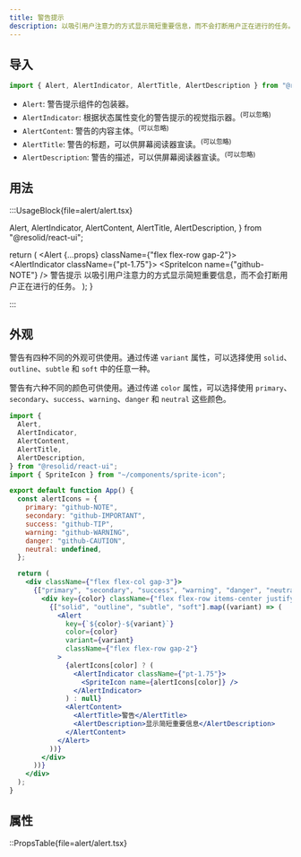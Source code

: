 ```yaml
---
title: 警告提示
description: 以吸引用户注意力的方式显示简短重要信息，而不会打断用户正在进行的任务。
---
```


## 导入

```js
import { Alert, AlertIndicator, AlertTitle, AlertDescription } from "@resolid/react-ui";
```

- `Alert`: 警告提示组件的包装器。
- `AlertIndicator`: 根据状态属性变化的警告提示的视觉指示器。<sup>(可以忽略)</sup>
- `AlertContent`: 警告的内容主体。<sup>(可以忽略)</sup>
- `AlertTitle`: 警告的标题，可以供屏幕阅读器宣读。<sup>(可以忽略)</sup>
- `AlertDescription`: 警告的描述，可以供屏幕阅读器宣读。<sup>(可以忽略)</sup>

## 用法

:::UsageBlock{file=alert/alert.tsx}

  Alert,
  AlertIndicator,
  AlertContent,
  AlertTitle,
  AlertDescription,
} from "@resolid/react-ui";

  return (
    <Alert {...props} className={"flex flex-row gap-2"}>
      <AlertIndicator className={"pt-1.75"}>
        <SpriteIcon name={"github-NOTE"} />
      </AlertIndicator>
      <AlertContent>
        <AlertTitle>警告提示</AlertTitle>
        <AlertDescription>
          以吸引用户注意力的方式显示简短重要信息，而不会打断用户正在进行的任务。
        </AlertDescription>
      </AlertContent>
    </Alert>
  );
}

:::

## 外观

警告有四种不同的外观可供使用。通过传递 `variant` 属性，可以选择使用 `solid`、`outline`、`subtle` 和 `soft` 中的任意一种。

警告有六种不同的颜色可供使用。通过传递 `color` 属性，可以选择使用 `primary`、`secondary`、`success`、`warning`、`danger` 和 `neutral` 这些颜色。

```jsx demo
import {
  Alert,
  AlertIndicator,
  AlertContent,
  AlertTitle,
  AlertDescription,
} from "@resolid/react-ui";
import { SpriteIcon } from "~/components/sprite-icon";

export default function App() {
  const alertIcons = {
    primary: "github-NOTE",
    secondary: "github-IMPORTANT",
    success: "github-TIP",
    warning: "github-WARNING",
    danger: "github-CAUTION",
    neutral: undefined,
  };

  return (
    <div className={"flex flex-col gap-3"}>
      {["primary", "secondary", "success", "warning", "danger", "neutral"].map((color) => (
        <div key={color} className={"flex flex-row items-center justify-between gap-3"}>
          {["solid", "outline", "subtle", "soft"].map((variant) => (
            <Alert
              key={`${color}-${variant}`}
              color={color}
              variant={variant}
              className={"flex flex-row gap-2"}
            >
              {alertIcons[color] ? (
                <AlertIndicator className={"pt-1.75"}>
                  <SpriteIcon name={alertIcons[color]} />
                </AlertIndicator>
              ) : null}
              <AlertContent>
                <AlertTitle>警告</AlertTitle>
                <AlertDescription>显示简短重要信息</AlertDescription>
              </AlertContent>
            </Alert>
          ))}
        </div>
      ))}
    </div>
  );
}
```

## 属性

::PropsTable{file=alert/alert.tsx}
